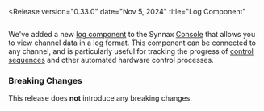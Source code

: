
<Release
    version="0.33.0"
    date="Nov 5, 2024"
    title="Log Component"
>

<Diagram style="height: 300px" preview>
  <Image
    client:only="react"
    id="console/logs/thumbnail"
    themed={false}
    style={{
      width: "500px",
      position: "absolute",
      left: "50%",
      transform: "translateX(-50%)",
      borderRadius: "1.5rem",
      boxShadow: "-1rem -1rem 1rem 3px var(--pluto-gray-l1-10)",
    }}
  />
</Diagram>

We've added a new [log component](/reference/console/logs) to the Synnax
[Console](/reference/console/get-started) that allows you to view channel data in a log
format. This component can be connected to any channel, and is particularly useful for
tracking the progress of [control sequences](/reference/control/get-started) and other
automated hardware control processes.

### Breaking Changes

This release does **not** introduce any breaking changes.

</Release>
